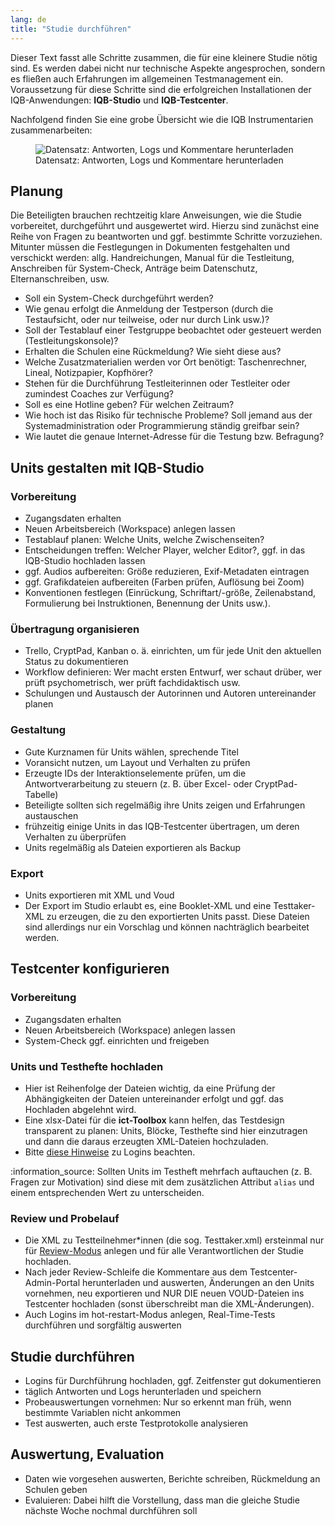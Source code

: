 ```yaml
---
lang: de
title: "Studie durchführen"
---
```


Dieser Text fasst alle Schritte zusammen, die für eine kleinere Studie nötig sind. Es werden dabei nicht nur technische Aspekte angesprochen, sondern es fließen auch Erfahrungen im allgemeinen Testmanagement ein. Voraussetzung für diese Schritte sind die erfolgreichen Installationen der IQB-Anwendungen: **IQB-Studio** und **IQB-Testcenter**. 

Nachfolgend finden Sie eine grobe Übersicht wie die IQB Instrumentarien zusammenarbeiten:

![Datensatz: Antworten, Logs und Kommentare herunterladen](/Schritt_fuer_Schritt/Datenaust_TS_TC.png)

## Planung

Die Beteiligten brauchen rechtzeitig klare Anweisungen, wie die Studie vorbereitet, durchgeführt und ausgewertet wird. Hierzu sind zunächst eine Reihe von Fragen zu beantworten und ggf. bestimmte Schritte vorzuziehen. Mitunter müssen die Festlegungen in Dokumenten festgehalten und verschickt werden: allg. Handreichungen, Manual für die Testleitung, Anschreiben für System-Check, Anträge beim Datenschutz, Elternanschreiben, usw.

* Soll ein System-Check durchgeführt werden?
* Wie genau erfolgt die Anmeldung der Testperson (durch die Testaufsicht, oder nur teilweise, oder nur durch Link usw.)?
* Soll der Testablauf einer Testgruppe beobachtet oder gesteuert werden (Testleitungskonsole)?
* Erhalten die Schulen eine Rückmeldung? Wie sieht diese aus?
* Welche Zusatzmaterialien werden vor Ort benötigt: Taschenrechner, Lineal, Notizpapier, Kopfhörer?
* Stehen für die Durchführung Testleiterinnen oder Testleiter oder zumindest Coaches zur Verfügung?
* Soll es eine Hotline geben? Für welchen Zeitraum?
* Wie hoch ist das Risiko für technische Probleme? Soll jemand aus der Systemadministration oder Programmierung ständig greifbar sein?
* Wie lautet die genaue Internet-Adresse für die Testung bzw. Befragung?

## Units gestalten mit IQB-Studio

### Vorbereitung

* Zugangsdaten erhalten
* Neuen Arbeitsbereich (Workspace) anlegen lassen
* Testablauf planen: Welche Units, welche Zwischenseiten?
* Entscheidungen treffen: Welcher Player, welcher Editor?, ggf. in das IQB-Studio hochladen lassen
* ggf. Audios aufbereiten: Größe reduzieren, Exif-Metadaten eintragen
* ggf. Grafikdateien aufbereiten (Farben prüfen, Auflösung bei Zoom)
* Konventionen festlegen (Einrückung, Schriftart/-größe, Zeilenabstand, Formulierung bei Instruktionen, Benennung der Units usw.).

### Übertragung organisieren

* Trello, CryptPad, Kanban o. ä. einrichten, um für jede Unit den aktuellen Status zu dokumentieren
* Workflow definieren: Wer macht ersten Entwurf, wer schaut drüber, wer prüft psychometrisch, wer prüft fachdidaktisch usw.
* Schulungen und Austausch der Autorinnen und Autoren untereinander planen

### Gestaltung

* Gute Kurznamen für Units wählen, sprechende Titel
* Voransicht nutzen, um Layout und Verhalten zu prüfen
* Erzeugte IDs der Interaktionselemente prüfen, um die Antwortverarbeitung zu steuern (z. B. über Excel- oder CryptPad-Tabelle)
* Beteiligte sollten sich regelmäßig ihre Units zeigen und Erfahrungen austauschen
* frühzeitig einige Units in das IQB-Testcenter übertragen, um deren Verhalten zu überprüfen
* Units regelmäßig als Dateien exportieren als Backup

### Export

* Units exportieren mit XML und Voud
* Der Export im Studio erlaubt es, eine Booklet-XML und eine Testtaker-XML zu erzeugen, die zu den exportierten Units passt. Diese Dateien sind allerdings nur ein Vorschlag und können nachträglich bearbeitet werden.

## Testcenter konfigurieren

### Vorbereitung

* Zugangsdaten erhalten
* Neuen Arbeitsbereich (Workspace) anlegen lassen
* System-Check ggf. einrichten und freigeben

### Units und Testhefte hochladen

* Hier ist Reihenfolge der Dateien wichtig, da eine Prüfung der Abhängigkeiten der Dateien untereinander erfolgt und ggf. das Hochladen abgelehnt wird.
* Eine xlsx-Datei für die **ict-Toolbox** kann helfen, das Testdesign transparent zu 
  planen: Units, Blöcke, Testhefte sind hier einzutragen und dann die daraus erzeugten XML-Dateien hochzuladen.
* Bitte [diese Hinweise](https://github.com/iqb-berlin/iqb-berlin.github.io/wiki/Login-Anmeldeverfahren) zu Logins beachten.

:information_source: Sollten Units im Testheft mehrfach auftauchen (z. B. Fragen zur Motivation) sind diese mit dem zusätzlichen Attribut `alias` und einem entsprechenden Wert zu unterscheiden.

### Review und Probelauf

* Die XML zu Testteilnehmer\*innen (die sog. Testtaker.xml) ersteinmal nur für [Review-Modus](https://github.com/iqb-berlin/iqb-berlin.github.io/wiki/Login-Modi-der-Testdurchf%C3%BChrung) anlegen und für alle Verantwortlichen der Studie hochladen.
* Nach jeder Review-Schleife die Kommentare aus dem Testcenter-Admin-Portal herunterladen und auswerten, Änderungen an den Units vornehmen, neu exportieren und NUR DIE 
  neuen VOUD-Dateien ins Testcenter hochladen (sonst überschreibt man die XML-Änderungen).
* Auch Logins im hot-restart-Modus anlegen, Real-Time-Tests durchführen und sorgfältig auswerten

## Studie durchführen

* Logins für Durchführung hochladen, ggf. Zeitfenster gut dokumentieren
* täglich Antworten und Logs herunterladen und speichern
* Probeauswertungen vornehmen: Nur so erkennt man früh, wenn bestimmte Variablen nicht ankommen
* Test auswerten, auch erste Testprotokolle analysieren

## Auswertung, Evaluation

* Daten wie vorgesehen auswerten, Berichte schreiben, Rückmeldung an Schulen geben
* Evaluieren: Dabei hilft die Vorstellung, dass man die gleiche Studie nächste Woche nochmal durchführen soll
